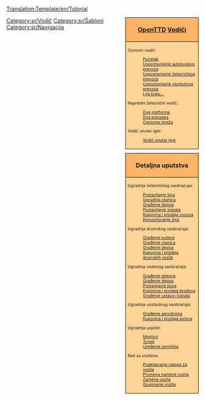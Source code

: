 <noinclude>[[Translation:Template/en/Tutorial]]{{en/-}}</noinclude>
<!--
Napomena:
Akvadukti spadaju u 'mostove' (sa vezom ka građenju ustava i kanala), pošto su akvadukti faktički mostovi, ali za brodove.

Mogući vodiči u budućnosti, koji se ne nalaze na listi
- [[Main/sr/Industrijske usluge]] / [[Main/en/FIRS prohod]]
- Multistanice
--><div style="float:right; padding-left:12px; background:none;">
<div style="width:180px; border:1px solid #000000; background:#ffb466; padding:5px; -moz-border-radius-topleft:5px; -moz-border-radius-topright:5px; font-size: 12pt;">
<center><strong><font size="3">[[Main/sr/OpenTTD|OpenTTD]] [[Main/sr/Vodič|Vodiči]]</font></strong></center>
</div>
<div style="width:180px;  border:1px solid black; border-top-width: 0px; background:#ffd496; padding:5px; font-size: 8pt;">

Osnovni vodič:
:[[Main/sr/Vodič|Početak]]
:[[Main/sr/Vodič/Autobusi|Uspostavljanje autobuskog prevoza]]
:[[Main/sr/Vodič/Vozovi|Uspostavljanje železničkog prevoza]]
:[[Main/sr/Vodič/Avioni|Uspostavljanje vazdušnog prevoza]]
:[[Main/sr/Vodič/Zaključak|I na kraju...]]
Napredni železnički vodič:
:[[Main/sr/Vodič/Dve platforme|Dve platforme]]
:[[Main/sr/Vodič/Dva koloseka|Dva koloseka]]
:[[Main/sr/Vodič/Osnovna mreža|Osnovna mreža]]
Vodič unutar igre:
:[[Main/sr/Vodič unutar igre|Vodič unutar igre]]

</div>

<div style="width:180px; border:1px solid #000000; background:#ffb466; padding:5px; font-size: 12pt; margin-top: 10px;">
<center><strong><font size="3">Detaljna uputstva</font></strong></center>
</div>
<div style="width:180px;  border:1px solid black; border-top-width: 0px; background:#ffd496; padding:5px; -moz-border-radius-bottomleft:5px; -moz-border-radius-bottomright:8px; font-size: 8pt;">
<span style="font-weight:bold;">

Izgradnja železničkog saobraćaja:
:[[Main/sr/Postavljanje šina|Postavljanje šina]]
:[[Main/sr/Građenje železničkih stanica|Izgradnja stanica]]
:[[Main/sr/Građenje depoa|Građenje depoa]]
:[[Main/sr/Postavljanje signala|Postavljanje signala]]
:[[Main/sr/Kupovina vozova|Kupovina i prodaja vozova]]
:[[Main/sr/Konvertovanje šina|Konvertovanje šina]]

Izgradnja drumskog saobraćaja:
:[[Main/sr/Građenje puteva|Građenje puteva]]
:[[Main/sr/Građenje putničkih i utovarno-istovarnih stanica|Građenje stanica]]
:[[Main/sr/Građenje drumskih depoa|Građenje depoa]]
:[[Main/sr/Kupovina drumskih vozila|Kupovina i prodaja drumskih vozila]]

Izgradnja vodenog saobraćaja:
:[[Main/sr/Građenje dokova|Građenje dokova]]
:[[Main/sr/Građenje brodskih depoa|Građenje depoa]]
:[[Main/sr/Postavljanje bova|Postavljanje bova]]
:[[Main/sr/Kupovina brodova|Kupovina i prodaja brodova]]
:[[Main/sr/Građenje kanala|Građenje ustava i kanala]]

Izgradnja vazdušnog saobraćaja:
:[[Main/sr/Građenje aerodroma|Građenje aerodroma]]
:[[Main/sr/Kupovina vazduhoplova|Kupovina i prodaja aviona]]

Izgradnja uopšte:
:[[Main/sr/Građenje mostova|Mostovi]]
:[[Main/sr/Građenje tunela|Tuneli]]
:[[Main/sr/Uređenje zemljišta|Uređenje zemljišta]]

Rad sa vozilima:
:[[Main/sr/Nalozi|Podešavanja naloga za vozila]]
:[[Main/sr/Promena namene|Promena namene vozila]]
:[[Main/sr/Zamena vozila|Zamena vozila]]
:[[Main/sr/Gupe vozila|Grupisanje vozila]]

</span>
</div>
</div><includeonly>[[Category:sr/Vodič]]</includeonly><noinclude>

[[Category:sr/Šabloni]][[Category:sr/Navigacija]]
</noinclude>